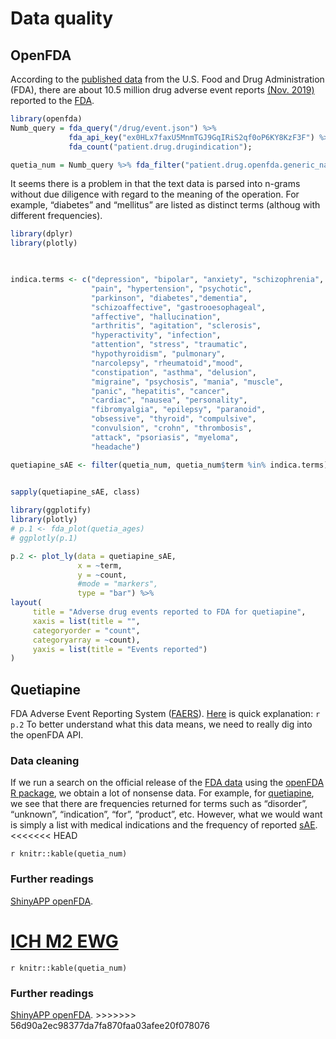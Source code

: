 # Data quality

## OpenFDA
According to the [published data](https://open.fda.gov/) from the U.S. Food and Drug Administration (FDA), there are about 10.5 million drug adverse event reports [(Nov. 2019)](https://open.fda.gov/about/statistics/) reported to the [FDA](https://www.fda.gov/).


```r
library(openfda)
Numb_query = fda_query("/drug/event.json") %>%
             fda_api_key("ex0HLx7faxU5MnmTGJ9GqIRiS2qf0oP6KY8KzF3F") %>%
             fda_count("patient.drug.drugindication");

quetia_num = Numb_query %>% fda_filter("patient.drug.openfda.generic_name", "quetiapine") %>% fda_exec()
```

It seems there is a problem in that the text data is parsed into n-grams without due diligence with regard to the meaning of the operation. For example, "diabetes" and "mellitus" are listed as distinct terms (althoug with different frequencies).



```r
library(dplyr)
library(plotly)


                           
indica.terms <- c("depression", "bipolar", "anxiety", "schizophrenia", "sleep", "insomnia",
                  "pain", "hypertension", "psychotic", 
                  "parkinson", "diabetes","dementia",
                  "schizoaffective", "gastrooesophageal", 
                  "affective", "hallucination",
                  "arthritis", "agitation", "sclerosis", 
                  "hyperactivity", "infection",	
                  "attention", "stress", "traumatic", 
                  "hypothyroidism", "pulmonary",
                  "narcolepsy", "rheumatoid","mood", 
                  "constipation", "asthma", "delusion",
                  "migraine", "psychosis", "mania", "muscle", 
                  "panic", "hepatitis", "cancer",
                  "cardiac", "nausea", "personality", 
                  "fibromyalgia", "epilepsy", "paranoid",
                  "obsessive", "thyroid", "compulsive", 
                  "convulsion", "crohn", "thrombosis",
                  "attack", "psoriasis", "myeloma", 
                  "headache")

quetiapine_sAE <- filter(quetia_num, quetia_num$term %in% indica.terms) %>% arrange(desc(count))
  

sapply(quetiapine_sAE, class)

```


```r

library(ggplotify)
library(plotly)
# p.1 <- fda_plot(quetia_ages)
# ggplotly(p.1)

p.2 <- plot_ly(data = quetiapine_sAE, 
               x = ~term, 
               y = ~count, 
               #mode = "markers",
               type = "bar") %>%
layout(
     title = "Adverse drug events reported to FDA for quetiapine",
     xaxis = list(title = "",
     categoryorder = "count",
     categoryarray = ~count),
     yaxis = list(title = "Events reported")
)


```

## Quetiapine
FDA Adverse Event Reporting System ([FAERS](https://open.fda.gov/data/faers/)). [Here](https://open.fda.gov/apis/drug/event/) is quick explanation:
`r p.2` To better understand what this data means, we need to really dig into the openFDA API.

### Data cleaning
If we run a search on the official release of the [FDA data](https://open.fda.gov/) using the [openFDA R package](https://github.com/rOpenHealth/openfda), we obtain a lot of nonsense data. For example, for [quetiapine](https://en.wikipedia.org/wiki/Quetiapine), we see that there are frequencies returned for terms such as "disorder", "unknown", "indication", "for", "product", etc. However, what we would want is simply a list with medical indications and the frequency of reported [sAE](https://en.wikipedia.org/wiki/Serious_adverse_event).
<<<<<<< HEAD

`r knitr::kable(quetia_num)`

### Further readings
[ShinyAPP openFDA](https://openfda.shinyapps.io/RR_D/).

[ICH M2 EWG](https://admin.ich.org/sites/default/files/inline-files/ICH_ICSR_Specification_V2-3.pdf)
=======

`r knitr::kable(quetia_num)`

### Further readings
[ShinyAPP openFDA](https://openfda.shinyapps.io/RR_D/).
>>>>>>> 56d90a2ec98377da7fa870faa03afee20f078076

